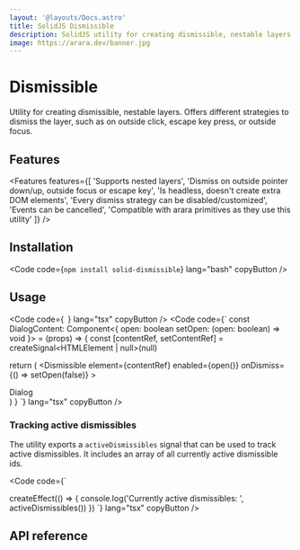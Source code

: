 ```yaml
---
layout: '@layouts/Docs.astro'
title: SolidJS Dismissible
description: SolidJS utility for creating dismissible, nestable layers.
image: https://arara.dev/banner.jpg
---
```


# Dismissible

Utility for creating dismissible, nestable layers. Offers different strategies to dismiss the layer, such as on outside click, escape key press, or outside focus.

<PackageInfo packageName="solid-dismissible" />

## Features
<Features features={[
  'Supports nested layers',
  'Dismiss on outside pointer down/up, outside focus or escape key',
  'Is headless, doesn\'t create extra DOM elements',
  'Every dismiss strategy can be disabled/customized',
  'Events can be cancelled',
  'Compatible with arara primitives as they use this utility'
]} />

## Installation

<Code code={`
npm install solid-dismissible
`} lang="bash" copyButton />

## Usage

<Code code={`
`} lang="tsx" copyButton />
<Code code={`
const DialogContent: Component<{
  open: boolean
  setOpen: (open: boolean) => void
}> = (props) => {
  const [contentRef, setContentRef] = createSignal<HTMLElement | null>(null)

  return (
    <Dismissible
      element={contentRef}
      enabled={open()}
      onDismiss={() => setOpen(false)}
    >
      <Show when={props.open()}>
        <div ref={setContentRef}>Dialog</div>
      </Show>
    </Dismissible>
  )
}
`} lang="tsx" copyButton />

### Tracking active dismissibles
The utility exports a `activeDismissibles` signal that can be used to track active dismissibles. It includes an array of all currently active dismissible ids.

<Code code={`

createEffect(() => {
  console.log('Currently active dismissibles: ', activeDismissibles())
})
`} lang="tsx" copyButton />

## API reference

<ApiReference library={Dismissible} />
